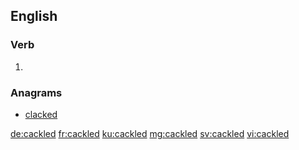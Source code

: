 ==English==

===Verb===
{{head|en|verb form}}

# {{en-past of|cackle}}

===Anagrams===
* [[clacked#English|clacked]]

[[de:cackled]]
[[fr:cackled]]
[[ku:cackled]]
[[mg:cackled]]
[[sv:cackled]]
[[vi:cackled]]